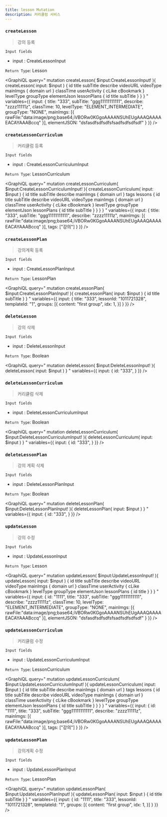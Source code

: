 ```yaml
---
title: lesson Mutation
description: 커리큘럼 서비스 
---
```



### `createLesson`
> 강의 등록


`Input fields`
* input : <Link to="/input/lesson/#CreateLessonInput">CreateLessonInput</Link>

`Return Type`: <Link to="/object/lesson/#Lesson">Lesson</Link>

<GraphiQL
  query="
  mutation createLesson( $input:CreateLessonInput! ){
    createLesson( input: $input ) {
      id
      title
      subTitle
      describe
      videoURL
      videoType
      mainImgs {
        domain
        url
      }
      classTime
      userActivity {
        cLike
        cBookmark
      }
      levelType
      groupType
      elementJson
      lessonPlans {
        id
        title
        subTitle
      }
    }
  }
  "
  variables={{
    input: {
      title: "333", 
      subTitle: "ggg11111111111", 
      describe: "zzzz11111z", 
      classTime: 10, 
      levelType: "ELEMENT_INTERMEDIATE", 
      groupType: "NONE", 
      mainImgs: [{
        rawFile:"data:image/png;base64,iVBORw0KGgoAAAANSUhEUgAAAQAAAAEACAYAAABccq"
      }],
      elementJSON: "dsfasdfsdfsdfsfsadfsdfsdfsdf"
    }
  }}
/>

### `createLessonCurriculum`
> 커리큘럼 등록


`Input fields`
* input : <Link to="/input/lesson/#CreateLessonCurriculumInput">CreateLessonCurriculumInput</Link>

`Return Type`: <Link to="/object/lesson/#LessonCurriculum">LessonCurriculum</Link>

<GraphiQL
  query="
  mutation createLessonCurriculum( $input:CreateLessonCurriculumInput! ){
    createLessonCurriculum( input: $input ) {
      id
      title
      subTitle
      describe
      mainImgs {
        domain
        url
      }
      tags 
      lessons {
        id
        title
        subTitle
        describe
        videoURL
        videoType
        mainImgs {
          domain
          url
        }
        classTime
        userActivity {
          cLike
          cBookmark
        }
        levelType
        groupType
        elementJson
        lessonPlans {
          id
          title
          subTitle
        }
      }
    }
  }
  "
  variables={{
    input: {
      title: "333", 
      subTitle: "ggg11111111111", 
      describe: "zzzz11111z", 
      mainImgs: [{
        rawFile:"data:image/png;base64,iVBORw0KGgoAAAANSUhEUgAAAQAAAAEACAYAAABccq"
      }],
      tags: ["강의"]
    }
  }}
/>



### `createLessonPlan`
> 강의계획 등록


`Input fields`
* input : <Link to="/input/lesson/#CreateLessonPlanInput">CreateLessonPlanInput</Link>

`Return Type`: <Link to="/object/lesson/#LessonPlan">LessonPlan</Link>

<GraphiQL
  query="
  mutation createLessonPlan( $input:CreateLessonPlanInput! ){
    createLessonPlan( input: $input ) {
      id
      title
      subTitle
    }
  }
  "
  variables={{
    input: {
      title: "333", 
      lessonId: "1011721328",
      templateId: "1", 
      groups: [{
        content: "first group",
        idx: 1,
      }]
    }
  }}
/>



### `deleteLesson`
> 강의 삭제


`Input fields`
* input : <Link to="/input/lesson/#DeleteLessonInput">DeleteLessonInput</Link>

`Return Type`: Boolean

<GraphiQL
  query="
  mutation deleteLesson( $input:DeleteLessonInput! ){
    deleteLesson( input: $input )
  }
  "
  variables={{
    input: {
      id: "333", 
    }
  }}
/>


### `deleteLessonCurriculum`
> 커리큘럼 삭제


`Input fields`
* input : <Link to="/input/lesson/#DeleteLessonCurriculumInput">DeleteLessonCurriculumInput</Link>

`Return Type`: Boolean

<GraphiQL
  query="
  mutation deleteLessonCurriculum( $input:DeleteLessonCurriculumInput! ){
    deleteLessonCurriculum( input: $input )
  }
  "
  variables={{
    input: {
      id: "333", 
    }
  }}
/>


### `deleteLessonPlan`
> 강의 계획 삭제


`Input fields`
* input : <Link to="/input/lesson/#DeleteLessonPlanInput">DeleteLessonPlanInput</Link>

`Return Type`: Boolean

<GraphiQL
  query="
  mutation deleteLessonPlan( $input:DeleteLessonPlanInput! ){
    deleteLessonPlan( input: $input )
  }
  "
  variables={{
    input: {
      id: "333", 
    }
  }}
/>





### `updateLesson`
> 강의 수정


`Input fields`
* input : <Link to="/input/lesson/#UpdateLessonInput">UpdateLessonInput</Link>

`Return Type`: <Link to="/object/lesson/#Lesson">Lesson</Link>

<GraphiQL
  query="
  mutation updateLesson( $input:UpdateLessonInput! ){
    updateLesson( input: $input ) {
      id
      title
      subTitle
      describe
      videoURL
      videoType
      mainImgs {
        domain
        url
      }
      classTime
      userActivity {
        cLike
        cBookmark
      }
      levelType
      groupType
      elementJson
      lessonPlans {
        id
        title
      }
    }
  }
  "
  variables={{
    input: {
      id: "1111",
      title: "333", 
      subTitle: "ggg11111111111", 
      describe: "zzzz11111z", 
      classTime: 10, 
      levelType: "ELEMENT_INTERMEDIATE", 
      groupType: "NONE", 
      mainImgs: [{
        rawFile:"data:image/png;base64,iVBORw0KGgoAAAANSUhEUgAAAQAAAAEACAYAAABccq"
      }],
      elementJSON: "dsfasdfsdfsdfsfsadfsdfsdfsdf"
    }
  }}
/>


### `updateLessonCurriculum`
> 커리큘럼 수정


`Input fields`
* input : <Link to="/input/lesson/#UpdateLessonCurriculumInput">UpdateLessonCurriculumInput</Link>

`Return Type`: <Link to="/object/lesson/#LessonCurriculum">LessonCurriculum</Link>

<GraphiQL
  query="
  mutation updateLessonCurriculum( $input:UpdateLessonCurriculumInput! ){
    updateLessonCurriculum( input: $input ) {
      id
      title
      subTitle
      describe
      mainImgs {
        domain
        url
      }
      tags 
      lessons {
        id
        title
        subTitle
        describe
        videoURL
        videoType
        mainImgs {
          domain
          url
        }
        classTime
        userActivity {
          cLike
          cBookmark
        }
        levelType
        groupType
        elementJson
        lessonPlans {
          id
          title
          subTitle
        }
      }
    }
  }
  "
  variables={{
    input: {
      id: "1111",
      title: "333", 
      subTitle: "ggg11111111111", 
      describe: "zzzz11111z", 
      mainImgs: [{
        rawFile:"data:image/png;base64,iVBORw0KGgoAAAANSUhEUgAAAQAAAAEACAYAAABccq"
      }],
      tags: ["강의"]
    }
  }}
/>

### `updateLessonPlan`
> 강의계획 수정


`Input fields`
* input : <Link to="/input/lesson/#UpdateLessonPlanInput">UpdateLessonPlanInput</Link>

`Return Type`: <Link to="/object/lesson/#LessonPlan">LessonPlan</Link>

<GraphiQL
  query="
  mutation updateLessonPlan( $input:UpdateLessonPlanInput! ){
    updateLessonPlan( input: $input ) {
      id
      title
      subTitle
    }
  }
  "
  variables={{
    input: {
      id: "1111",
      title: "333", 
      lessonId: "1011721328",
      templateId: "1", 
      groups: [{
        content: "first group",
        idx: 1,
      }]
    }
  }}
/>